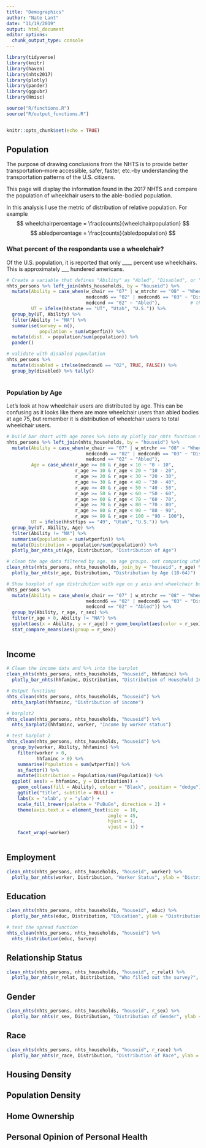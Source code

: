 ```yaml
---
title: "Demographics"
author: "Nate Lant"
date: "11/19/2019"
output: html_document
editor_options: 
  chunk_output_type: console
---
```


```r
library(tidyverse)
library(knitr)
library(haven)
library(nhts2017)
library(plotly)
library(pander)
library(ggpubr)
library(Hmisc)

source("R/functions.R")
source("R/output_functions.R")


knitr::opts_chunk$set(echo = TRUE)
```

## Population
The purpose of drawing conclusions from the NHTS is to provide better transportation--more accessible, safer, faster, etc.--by understanding the transportation patterns of the U.S. citizens.

This page will display the information found in the 2017 NHTS and compare the population of wheelchair users to the able-bodied population. 
<!-- This page also compares the disabled population (those who reported to have a medical condition for longer than six months) in addition to the population of wheelchair users. --> 

In this analysis I use the metric of distribution of relative population. For example
$$ wheelchairpercentage = \frac{counts}{wheelchairpopulation} $$
$$ abledpercentage = \frac{counts}{abledpopulation} $$


### What percent of the respondants use a wheelchair?
Of the U.S. population, it is reported that only ____ percent use wheelchairs. This is approximately ___ hundered americans.

```r
# Create a variable that defines "Ability" as "Abled", "Disabled", or "Wheelchair"
nhts_persons %>% left_join(nhts_households, by = "houseid") %>%
  mutate(Ability = case_when(w_chair == "07" | w_mtrchr == "08" ~ "Wheelchair",
                             medcond6 == "02" | medcond6 == "03" ~ "Disabled",  
                             medcond == "02" ~ "Abled"),           # this is only people who reported not having a medical condition.
         UT = ifelse(hhstate == "UT", "Utah", "U.S.")) %>%   
  group_by(UT, Ability) %>% 
  filter(Ability != "NA") %>%
  summarise(survey = n(),
            population = sum(wtperfin)) %>%
  mutate(dist. = population/sum(population)) %>%
  pander()

```

```r
# validate with disabled popoulation
nhts_persons %>%
  mutate(disabled = ifelse(medcond6 == "02", TRUE, FALSE)) %>%
  group_by(disabled) %>% tally()
  
```

### Population by Age
Let's look at how wheelchair users are distributed by age. This can be confusing as it looks like there are more wheelchair users than abled bodies at age 75, but remember it is distribution of wheelchair users to total wheelchair users.

```r
# build bar chart with age zones %>% into my plotly_bar_nhts function not filtered by age
nhts_persons %>% left_join(nhts_households, by = "houseid") %>%
  mutate(Ability = case_when(w_chair == "07" | w_mtrchr == "08" ~ "Wheelchair",
                             medcond6 == "02" | medcond6 == "03" ~ "Disabled",
                             medcond == "02" ~ "Abled"),
         Age = case_when(r_age >= 00 & r_age < 10 ~ "0 - 10",
                         r_age >= 10 & r_age < 20 ~ "10 - 20",
                         r_age >= 20 & r_age < 30 ~ "20 - 30",
                         r_age >= 30 & r_age < 40 ~ "30 - 40",
                         r_age >= 40 & r_age < 50 ~ "40 - 50",
                         r_age >= 50 & r_age < 60 ~ "50 - 60",
                         r_age >= 60 & r_age < 70 ~ "60 - 70",
                         r_age >= 70 & r_age < 80 ~ "70 - 80",
                         r_age >= 80 & r_age < 90 ~ "80 - 90",
                         r_age >= 90 & r_age < 100 ~ "90 - 100"),
         UT = ifelse(hhstfips == "49", "Utah", "U.S.")) %>%                       # This is filtered by utah
  group_by(UT, Ability, Age) %>%
  filter(Ability != "NA") %>%
  summarise(population = sum(wtperfin)) %>%
  mutate(Distribution = population/sum(population)) %>%
  plotly_bar_nhts_ut(Age, Distribution, "Distribution of Age")

# clean the age data filtered by age. no age groups. not comparing utah
clean_nhts(nhts_persons, nhts_households, join_by = "houseid", r_age) %>%
  plotly_bar_nhts(r_age, Distribution, "Distribution by Age (18-64)")
```


```r
# Show boxplot of age distribution with age on y axis and wheelchair boolean on the x
nhts_persons %>%
  mutate(Ability = case_when(w_chair == "07" | w_mtrchr == "08" ~ "Wheelchair",
                             medcond6 == "02" | medcond6 == "03" ~ "Disabled",
                             medcond == "02" ~ "Abled")) %>%
  group_by(Ability, r_age, r_sex) %>%
  filter(r_age > 0, Ability != "NA") %>%
  ggplot(aes(x = Ability, y = r_age)) + geom_boxplot(aes(color = r_sex)) +
  stat_compare_means(aes(group = r_sex))
  
```

## Income

```r
# Clean the income data and %>% into the barplot
clean_nhts(nhts_persons, nhts_households, "houseid", hhfaminc) %>%
  plotly_bar_nhts(hhfaminc, Distribution, "Distribution of Household Income")

# Output functions
nhts_clean(nhts_persons, nhts_households, "houseid") %>%
  nhts_barplot(hhfaminc, "Distribution of income")

# barplot2
nhts_clean(nhts_persons, nhts_households, "houseid") %>%
  nhts_barplot2(hhfaminc, worker, "Income by worker status")

# test barplot 2
nhts_clean(nhts_persons, nhts_households, "houseid") %>%
  group_by(worker, Ability, hhfaminc) %>% 
    filter(worker > 0,
           hhfaminc > 0) %>%
    summarise(Population = sum(wtperfin)) %>%
    as_factor() %>%
    mutate(Distribution = Population/sum(Population)) %>%
  ggplot( aes(x = hhfaminc, y = Distribution)) + 
    geom_col(aes(fill = Ability), colour = "Black", position = "dodge") +
    ggtitle("title", subtitle = NULL) +
    labs(x = "xlab", y = "ylab") +
    scale_fill_brewer(palette = "PuBuGn", direction = 2) + 
    theme(axis.text.x = element_text(size  = 10, 
                                     angle = 45,
                                     hjust = 1,
                                     vjust = 1)) + 
    facet_wrap(~worker)
  
```



## Employment

```r
clean_nhts(nhts_persons, nhts_households, "houseid", worker) %>%
  plotly_bar_nhts(worker, Distribution, "Worker Status", ylab = "Distribution")
```

## Education

```r
clean_nhts(nhts_persons, nhts_households, "houseid", educ) %>%
  plotly_bar_nhts(educ, Distribution, "Education", ylab = "Distribution")

# test the spread function
nhts_clean(nhts_persons, nhts_households, "houseid") %>%
  nhts_distribution(educ, Survey)


```

## Relationship Status

```r
clean_nhts(nhts_persons, nhts_households, "houseid", r_relat) %>%
  plotly_bar_nhts(r_relat, Distribution, "Who filled out the survey?", ylab = "Distribution")
```

## Gender

```r
clean_nhts(nhts_persons, nhts_households, "houseid", r_sex) %>%
  plotly_bar_nhts(r_sex, Distribution, "Distribution of Gender", ylab = "Distribution")
```

## Race

```r
clean_nhts(nhts_persons, nhts_households, "houseid", r_race) %>%
  plotly_bar_nhts(r_race, Distribution, "Distribution of Race", ylab = "Distribution")
```


## Housing Density
<!--- HBRESDN --->

## Population Density
<!--- HBPPOPDN --->

## Home Ownership
<!--- Homeown --->

## Personal Opinion of Personal Health
<!---  --->


